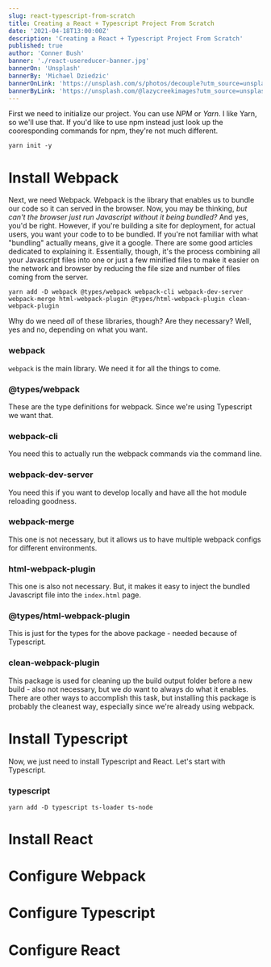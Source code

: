 ```yaml
---
slug: react-typescript-from-scratch
title: Creating a React + Typescript Project From Scratch
date: '2021-04-18T13:00:00Z'
description: 'Creating a React + Typescript Project From Scratch'
published: true
author: 'Conner Bush'
banner: './react-usereducer-banner.jpg'
bannerOn: 'Unsplash'
bannerBy: 'Michael Dziedzic'
bannerOnLink: 'https://unsplash.com/s/photos/decouple?utm_source=unsplash&amp;utm_medium=referral&amp;utm_content=creditCopyText'
bannerByLink: 'https://unsplash.com/@lazycreekimages?utm_source=unsplash&amp;utm_medium=referral&amp;utm_content=creditCopyText'
---
```


First we need to initialize our project. You can use _NPM_ or _Yarn_. I like Yarn, so we'll use that.
If you'd like to use npm instead just look up the cooresponding commands for npm, they're not much different.

```
yarn init -y
```

# Install Webpack

Next, we need Webpack. Webpack is the library that enables us to bundle our code so it can served in the browser.
Now, you may be thinking, _but can't the browser just run Javascript without it being bundled?_ And yes, you'd be right.
However, if you're building a site for deployment, for actual users, you want your code to to be bundled. If you're not
familiar with what "bundling" actually means, give it a google. There are some good articles dedicated to explaining it.
Essentially, though, it's the process combining all your Javascript files into one or just a few minified files to make
it easier on the network and browser by reducing the file size and number of files coming from the server.

```
yarn add -D webpack @types/webpack webpack-cli webpack-dev-server webpack-merge html-webpack-plugin @types/html-webpack-plugin clean-webpack-plugin
```

Why do we need _all_ of these libraries, though? Are they necessary? Well, yes and no, depending on what you want.

### webpack

`webpack` is the main library. We need it for all the things to come.

### @types/webpack

These are the type definitions for webpack. Since we're using Typescript we want that.

### webpack-cli

You need this to actually run the webpack commands via the command line.

### webpack-dev-server

You need this if you want to develop locally and have all the hot module reloading goodness.

### webpack-merge

This one is not necessary, but it allows us to have multiple webpack configs for different environments.

### html-webpack-plugin

This one is also not necessary. But, it makes it easy to inject the bundled Javascript file into the `index.html` page.

### @types/html-webpack-plugin

This is just for the types for the above package - needed because of Typescript.

### clean-webpack-plugin

This package is used for cleaning up the build output folder before a new build - also not necessary, but we _do_ want to always do what it enables.
There are other ways to accomplish this task, but installing this package is probably the cleanest way, especially since we're already using webpack.

# Install Typescript

Now, we just need to install Typescript and React. Let's start with Typescript.

### typescript

```
yarn add -D typescript ts-loader ts-node
```

# Install React

# Configure Webpack

# Configure Typescript

# Configure React

